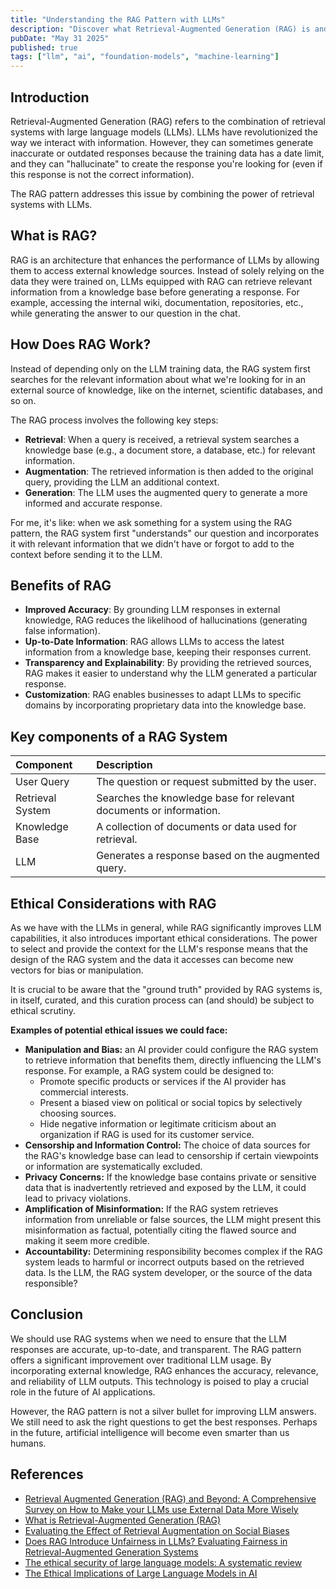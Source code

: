 ```yaml
---
title: "Understanding the RAG Pattern with LLMs"
description: "Discover what Retrieval-Augmented Generation (RAG) is and how it improves Large Language Model (LLM) responses by connecting them to external knowledge, reducing hallucinations and providing up-to-date information."
pubDate: "May 31 2025"
published: true
tags: ["llm", "ai", "foundation-models", "machine-learning"]
---
```


## Introduction

Retrieval-Augmented Generation (RAG) refers to the combination of retrieval systems with large language models (LLMs). LLMs have revolutionized the way we interact with information. However, they can sometimes generate inaccurate or outdated responses because the training data has a date limit, and they can "hallucinate" to create the response you're looking for (even if this response is not the correct information).

The RAG pattern addresses this issue by combining the power of retrieval systems with LLMs.

## What is RAG?

RAG is an architecture that enhances the performance of LLMs by allowing them to access external knowledge sources. Instead of solely relying on the data they were trained on, LLMs equipped with RAG can retrieve relevant information from a knowledge base before generating a response. For example, accessing the internal wiki, documentation, repositories, etc., while generating the answer to our question in the chat.

## How Does RAG Work?

Instead of depending only on the LLM training data, the RAG system first searches for the relevant information about what we're looking for in an external source of knowledge, like on the internet, scientific databases, and so on.

The RAG process involves the following key steps:

- **Retrieval**: When a query is received, a retrieval system searches a knowledge base (e.g., a document store, a database, etc.) for relevant information.
- **Augmentation**: The retrieved information is then added to the original query, providing the LLM an additional context.
- **Generation**: The LLM uses the augmented query to generate a more informed and accurate response.

For me, it's like: when we ask something for a system using the RAG pattern, the RAG system first "understands" our question and incorporates it with relevant information that we didn't have or forgot to add to the context before sending it to the LLM.

## Benefits of RAG

- **Improved Accuracy**: By grounding LLM responses in external knowledge, RAG reduces the likelihood of hallucinations (generating false information).
- **Up-to-Date Information**: RAG allows LLMs to access the latest information from a knowledge base, keeping their responses current.
- **Transparency and Explainability**: By providing the retrieved sources, RAG makes it easier to understand why the LLM generated a particular response.
- **Customization**: RAG enables businesses to adapt LLMs to specific domains by incorporating proprietary data into the knowledge base.

## Key components of a RAG System

| Component        | Description                                                        |
| :--------------- | :----------------------------------------------------------------- |
| User Query       | The question or request submitted by the user.                     |
| Retrieval System | Searches the knowledge base for relevant documents or information. |
| Knowledge Base   | A collection of documents or data used for retrieval.              |
| LLM              | Generates a response based on the augmented query.                 |

## Ethical Considerations with RAG

As we have with the LLMs in general, while RAG significantly improves LLM capabilities, it also introduces important ethical considerations. The power to select and provide the context for the LLM's response means that the design of the RAG system and the data it accesses can become new vectors for bias or manipulation.

It is crucial to be aware that the "ground truth" provided by RAG systems is, in itself, curated, and this curation process can (and should) be subject to ethical scrutiny.

**Examples of potential ethical issues we could face:**

- **Manipulation and Bias:** an AI provider could configure the RAG system to retrieve information that benefits them, directly influencing the LLM's response. For example, a RAG system could be designed to:
  - Promote specific products or services if the AI provider has commercial interests.
  - Present a biased view on political or social topics by selectively choosing sources.
  - Hide negative information or legitimate criticism about an organization if RAG is used for its customer service.
- **Censorship and Information Control:** The choice of data sources for the RAG's knowledge base can lead to censorship if certain viewpoints or information are systematically excluded.
- **Privacy Concerns:** If the knowledge base contains private or sensitive data that is inadvertently retrieved and exposed by the LLM, it could lead to privacy violations.
- **Amplification of Misinformation:** If the RAG system retrieves information from unreliable or false sources, the LLM might present this misinformation as factual, potentially citing the flawed source and making it seem more credible.
- **Accountability:** Determining responsibility becomes complex if the RAG system leads to harmful or incorrect outputs based on the retrieved data. Is the LLM, the RAG system developer, or the source of the data responsible?

## Conclusion

We should use RAG systems when we need to ensure that the LLM responses are accurate, up-to-date, and transparent. The RAG pattern offers a significant improvement over traditional LLM usage. By incorporating external knowledge, RAG enhances the accuracy, relevance, and reliability of LLM outputs. This technology is poised to play a crucial role in the future of AI applications.

However, the RAG pattern is not a silver bullet for improving LLM answers. We still need to ask the right questions to get the best responses. Perhaps in the future, artificial intelligence will become even smarter than us humans.

## References

- [Retrieval Augmented Generation (RAG) and Beyond: A Comprehensive Survey on How to Make your LLMs use External Data More Wisely](https://arxiv.org/abs/2409.14924)
- [What is Retrieval-Augmented Generation (RAG)](https://www.youtube.com/watch?v=T-D1OfcDW1M&ab_channel=IBMTechnology)
- [Evaluating the Effect of Retrieval Augmentation on Social Biases](https://arxiv.org/abs/2502.17611#)
- [Does RAG Introduce Unfairness in LLMs? Evaluating Fairness in Retrieval-Augmented Generation Systems](https://aclanthology.org/2025.coling-main.669.pdf)
- [The ethical security of large language models: A systematic review](https://www.researchgate.net/publication/388456218_The_ethical_security_of_large_language_models_A_systematic_review)
- [The Ethical Implications of Large Language Models in AI](https://www.computer.org/publications/tech-news/trends/ethics-of-large-language-models-in-ai)
